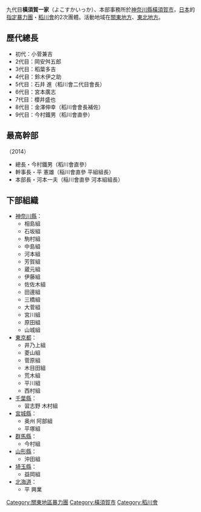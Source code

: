 {{Multiple issues|
{{Notability Unreferenced|time=2021-01-31T01:12:15+00:00}}
{{Unreferenced|time=2021-01-31T01:12:15+00:00}}
}}
九代目'''橫須賀一家'''（よこすかいっか）、本部事務所於[[神奈川縣|神奈川縣]][[橫須賀市|橫須賀市]]，[[日本|日本]]的[[指定暴力團|指定暴力團]]・[[稻川會|稻川會]]的2次團體。活動地域在[[關東地方|關東地方]]、[[東北地方|東北地方]]。

==歷代總長==

*初代：小菅兼吉
*2代目：岡安舛五郎
*3代目：稻葉多吉
*4代目：鈴木伊之助
*5代目：石井 進（稻川會二代目會長）
*6代目：宮本廣志
*7代目：櫻井盛也
*8代目：金澤伸幸（稻川會會長補佐）
*9代目：今村鐵男（稻川會直參）

==最高幹部==
（2014）
*總長・今村鐵男（稻川會直參）
*幹事長・平 憲雄（稲川會直參 平組組長）
*本部長・河本一夫（稲川會直參 河本組組長）

==下部組織==

*[[神奈川縣|神奈川縣]]：
**相島組
**石坂組
**駒村組
**中島組
**河本組
**芳賀組
**蔵元組
**伊藤組
**佐佐木組
**田邊組
**三橋組
**大菅組
**宮川組
**原田組
**山城組
*[[東京都|東京都]]：
**井乃上組
**菱山組
**菅原組
**木目田組
**荒木組
**平川組
**西村組
*[[千葉縣|千葉縣]]：
**習志野 木村組
*[[宮城縣|宮城縣]]：
**奥州 阿部組
**平塚組
*[[群馬縣|群馬縣]]：
**今村組
*[[山形縣|山形縣]]：
**沖田組
*[[埼玉縣|埼玉縣]]：
**益岡組
*[[北海道|北海道]]：
**平 興業

{{DEFAULTSORT:Yokosuka ikka}}
[[Category:關東地區暴力團|Category:關東地區暴力團]]
[[Category:橫須賀市|Category:橫須賀市]]
[[Category:稻川會|Category:稻川會]]


{{Japan-org-stub}}